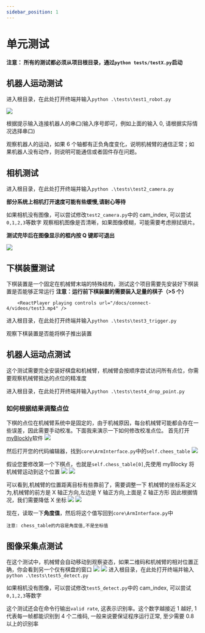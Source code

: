 ```yaml
---
sidebar_position: 1
---
```



# 单元测试

**注意： 所有的测试都必须从项目根目录，通过`python tests/testX.py`启动**

## 机器人运动测试

进入根目录，在此处打开终端并输入`python .\tests\test1_robot.py`

![](attachment/2023-09-13-14-55-40.png)

根据提示输入连接机器人的串口(输入序号即可，例如上面的输入 0, 请根据实际情况选择串口)

观察机器人的运动，如果 6 个轴都有正负角度变化，说明机械臂的通信正常；如果机器人没有动作，则说明可能通信或者固件存在问题。

## 相机测试

进入根目录，在此处打开终端并输入`python .\tests\test2_camera.py`

**部分系统上相机打开速度可能有些缓慢,请耐心等待**

如果相机没有图像，可以尝试修改`test2_camera.py`中的 cam_index, 可以尝试`0,1,2,3`等数字
观察相机图像是否清晰，如果图像模糊，可能需要考虑擦拭镜片。

**测试完毕后在图像显示的框内按 Q 键即可退出**

![](attachment/2023-08-31-11-28-57.png)

## 下棋装置测试

下棋装置是一个固定在机械臂末端的特殊结构，测试这个项目需要先安装好下棋装置是否能够正常运行
**注意：运行前下棋装置的需要装入足量的棋子（>5 个）**

        <ReactPlayer playing controls url="/docs/connect-4/videos/test3.mp4" />

进入根目录，在此处打开终端并输入`python .\tests\test3_trigger.py`

观察下棋装置是否能将棋子推出装置

## 机器人运动点测试

这个测试需要完全安装好棋盘和机械臂，机械臂会按顺序尝试访问所有点位，你需要观察机械臂抵达的点位的精准度

进入根目录，在此处打开终端并输入`python .\tests\test4_drop_point.py`

### 如何根据结果调整点位

下棋的点位在机械臂系统中是固定的，由于机械原因，每台机械臂可能都会存在一些误差，因此需要手动校准。下面我来演示一下如何修改校准点位。
首先打开[myBlockly](https://www.elephantrobotics.com/download/)软件
![](attachment/2023-09-13-15-04-37.png)

然后打开您的代码编辑器，找到`core\ArmInterface.py`中的`self.chees_table`
![](attachment/2023-09-13-15-06-03.png)

假设您要修改第一个下棋点，也就是`self.chess_table[0]`,先使用 myBlocky 将机械臂运动到这个位置
![](attachment/2023-09-13-15-10-29.png)
![](attachment/2023-09-13-15-11-33.png)

可以看到,机械臂的位置距离目标有些靠前了，需要调整一下
机械臂的坐标系定义为,机械臂的前方是 X 轴正方向,左边是 Y 轴正方向,上面是 Z 轴正方形
因此根据情况，我们需要降低 X 坐标
![](attachment/2023-09-13-15-15-03.png)
![](attachment/2023-09-13-15-15-44.png)

现在，读取一下**角度值**，然后将这个值写回到`core\ArmInterface.py`中

`注意: chess_table的内容是角度值,不是坐标值`

## 图像采集点测试

在这个测试中，机械臂会自动移动到观察姿态，如果二维码和机械臂的相对位置正确，你会看到另一个仅有棋盘的窗口
![](attachment/2023-11-16-14-42-13.png)
![](attachment/2023-09-13-15-21-18.png)
进入根目录，在此处打开终端并输入`python .\tests\test5_detect.py`

如果相机没有图像，可以尝试修改`test5_detect.py`中的 cam_index, 可以尝试`0,1,2,3`等数字

这个测试还会在命令行输出`valid rate`, 这表示识别率。这个数字越接近 1 越好, 1 代表每一帧都能识别到 4 个二维码, 一般来说要保证程序运行正常, 至少需要 0.8 以上的识别率

